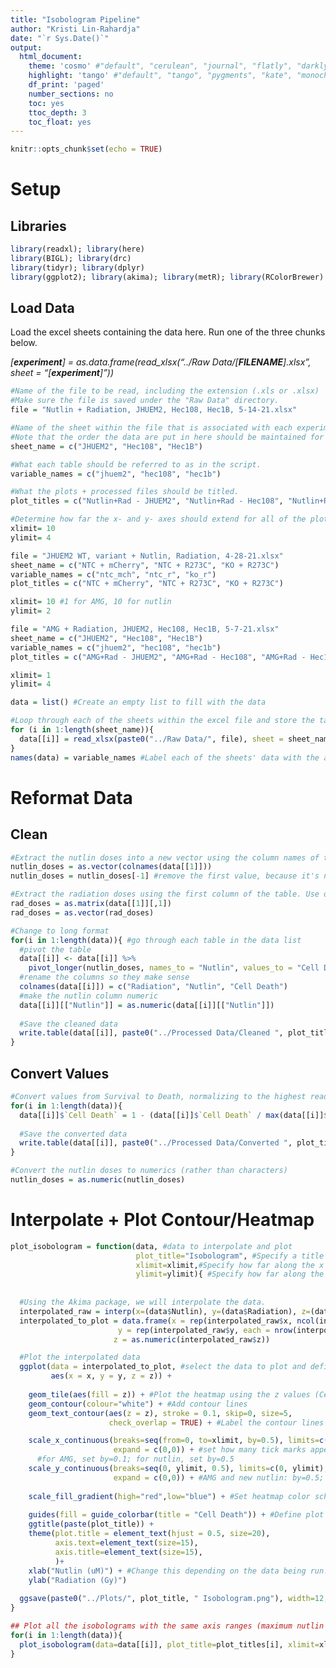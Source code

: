 ```yaml
---
title: "Isobologram Pipeline"
author: "Kristi Lin-Rahardja"
date: "`r Sys.Date()`"
output:
  html_document:
    theme: 'cosmo' #"default", "cerulean", "journal", "flatly", "darkly", "readable", "spacelab", "united", "cosmo", "lumen", "paper", "sandstone", "simplex", "yeti"
    highlight: 'tango' #"default", "tango", "pygments", "kate", "monochrome", "espresso", "zenburn", "haddock", "breezedark", "textmate"
    df_print: 'paged'
    number_sections: no
    toc: yes
    ttoc_depth: 3
    toc_float: yes
---
```


```r
knitr::opts_chunk$set(echo = TRUE)
```

# Setup {.tabset}

## Libraries

```r
library(readxl); library(here)
library(BIGL); library(drc)
library(tidyr); library(dplyr)
library(ggplot2); library(akima); library(metR); library(RColorBrewer)
```

## Load Data

Load the excel sheets containing the data here. Run one of the three chunks below.

*[**experiment**] = as.data.frame(read_xlsx("../Raw Data/[**FILENAME**].xlsx", sheet = "[**experiment**]"))*

```r
#Name of the file to be read, including the extension (.xls or .xlsx)
#Make sure the file is saved under the "Raw Data" directory.
file = "Nutlin + Radiation, JHUEM2, Hec108, Hec1B, 5-14-21.xlsx"

#Name of the sheet within the file that is associated with each experiment
#Note that the order the data are put in here should be maintained for all of the subsequent vectors.
sheet_name = c("JHUEM2", "Hec108", "Hec1B")

#What each table should be referred to as in the script.
variable_names = c("jhuem2", "hec108", "hec1b")

#What the plots + processed files should be titled.
plot_titles = c("Nutlin+Rad - JHUEM2", "Nutlin+Rad - Hec108", "Nutlin+Rad - Hec1b")

#Determine how far the x- and y- axes should extend for all of the plots.
xlimit= 10
ylimit= 4
```

```r
file = "JHUEM2 WT, variant + Nutlin, Radiation, 4-28-21.xlsx"
sheet_name = c("NTC + mCherry", "NTC + R273C", "KO + R273C")
variable_names = c("ntc_mch", "ntc_r", "ko_r")
plot_titles = c("NTC + mCherry", "NTC + R273C", "KO + R273C")

xlimit= 10 #1 for AMG, 10 for nutlin
ylimit= 2
```

```r
file = "AMG + Radiation, JHUEM2, Hec108, Hec1B, 5-7-21.xlsx"
sheet_name = c("JHUEM2", "Hec108", "Hec1B")
variable_names = c("jhuem2", "hec108", "hec1b")
plot_titles = c("AMG+Rad - JHUEM2", "AMG+Rad - Hec108", "AMG+Rad - Hec1B")

xlimit= 1
ylimit= 4
```





```r
data = list() #Create an empty list to fill with the data

#Loop through each of the sheets within the excel file and store the table in an element within the list
for (i in 1:length(sheet_name)){
  data[[i]] = read_xlsx(paste0("../Raw Data/", file), sheet = sheet_name[i])
}
names(data) = variable_names #Label each of the sheets' data with the appropriate experiment name

```


# Reformat Data {.tabset}

## Clean

```r
#Extract the nutlin doses into a new vector using the column names of the table. Use one data frame, all three here are the same anyway.
nutlin_doses = as.vector(colnames(data[[1]]))
nutlin_doses = nutlin_doses[-1] #remove the first value, because it's not a concentration ("...1")

#Extract the radiation doses using the first column of the table. Use one data frame, all three here are the same anyway.
rad_doses = as.matrix(data[[1]][,1])
rad_doses = as.vector(rad_doses)

#Change to long format
for(i in 1:length(data)){ #go through each table in the data list
  #pivot the table
  data[[i]] <- data[[i]] %>% 
    pivot_longer(nutlin_doses, names_to = "Nutlin", values_to = "Cell Death")
  #rename the columns so they make sense
  colnames(data[[i]]) = c("Radiation", "Nutlin", "Cell Death")
  #make the nutlin column numeric
  data[[i]][["Nutlin"]] = as.numeric(data[[i]][["Nutlin"]])
  
  #Save the cleaned data
  write.table(data[[i]], paste0("../Processed Data/Cleaned ", plot_titles[i], " - Raw Data.xlsx"))
}


```

## Convert Values

```r
#Convert values from Survival to Death, normalizing to the highest readout per plate
for(i in 1:length(data)){
  data[[i]]$`Cell Death` = 1 - (data[[i]]$`Cell Death` / max(data[[i]]$`Cell Death`))
  
  #Save the converted data
  write.table(data[[i]], paste0("../Processed Data/Converted ", plot_titles[i], " Data.xlsx"))
}

#Convert the nutlin doses to numerics (rather than characters)
nutlin_doses = as.numeric(nutlin_doses)
```



# Interpolate + Plot Contour/Heatmap

```r
plot_isobologram = function(data, #data to interpolate and plot
                            plot_title="Isobologram", #Specify a title for the plot
                            xlimit=xlimit,#Specify how far along the x axis to plot
                            ylimit=ylimit){ #Specify how far along the y axis to plot
  
  
  #Using the Akima package, we will interpolate the data.
  interpolated_raw = interp(x=(data$Nutlin), y=(data$Radiation), z=(data$`Cell Death`), nx=500)
  interpolated_to_plot = data.frame(x = rep(interpolated_raw$x, ncol(interpolated_raw$z)),
                        y = rep(interpolated_raw$y, each = nrow(interpolated_raw$z)),
                       z = as.numeric(interpolated_raw$z))

  #Plot the interpolated data
  ggplot(data = interpolated_to_plot, #select the data to plot and define the axes
         aes(x = x, y = y, z = z)) +
    
    geom_tile(aes(fill = z)) + #Plot the heatmap using the z values (Cell Death)
    geom_contour(colour="white") + #Add contour lines
    geom_text_contour(aes(z = z), stroke = 0.1, skip=0, size=5,
                      check_overlap = TRUE) + #Label the contour lines with associated z values

    scale_x_continuous(breaks=seq(from=0, to=xlimit, by=0.5), limits=c(0, xlimit),
                       expand = c(0,0)) + #set how many tick marks appear on each axis; set axis limits
      #for AMG, set by=0.1; for nutlin, set by=0.5
    scale_y_continuous(breaks=seq(0, ylimit, 0.5), limits=c(0, ylimit),
                       expand = c(0,0)) + #AMG and new nutlin: by=0.5; old nutlin: by=0.25
    
    scale_fill_gradient(high="red",low="blue") + #Set heatmap color scheme
    
    guides(fill = guide_colorbar(title = "Cell Death")) + #Define plot labels
    ggtitle(paste(plot_title)) +
    theme(plot.title = element_text(hjust = 0.5, size=20),
          axis.text=element_text(size=15),
          axis.title=element_text(size=15),
          )+
    xlab("Nutlin (uM)") + #Change this depending on the data being run!
    ylab("Radiation (Gy)")
    
  ggsave(paste0("../Plots/", plot_title, " Isobologram.png"), width=12, height=7)
}
```


```r
## Plot all the isobolograms with the same axis ranges (maximum nutlin & rad dose)
for(i in 1:length(data)){
  plot_isobologram(data=data[[i]], plot_title=plot_titles[i], xlimit=xlimit, ylimit=ylimit)
}

```


